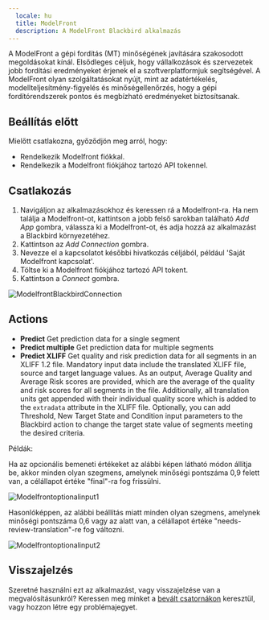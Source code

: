```yaml
---
  locale: hu
  title: ModelFront
  description: A ModelFront Blackbird alkalmazás
---
```


<LinkCard title="Megtekintés a Github-on" target="_blank" href="https://github.com/bb-io/ModelFront" icon="github" />

A ModelFront a gépi fordítás (MT) minőségének javítására szakosodott megoldásokat kínál. Elsődleges céljuk, hogy vállalkozások és szervezetek jobb fordítási eredményeket érjenek el a szoftverplatformjuk segítségével. A ModelFront olyan szolgáltatásokat nyújt, mint az adatértékelés, modellteljesítmény-figyelés és minőségellenőrzés, hogy a gépi fordítórendszerek pontos és megbízható eredményeket biztosítsanak.

## Beállítás előtt

Mielőtt csatlakozna, győződjön meg arról, hogy:

- Rendelkezik Modelfront fiókkal.
- Rendelkezik a Modelfront fiókjához tartozó API tokennel.

## Csatlakozás

1. Navigáljon az alkalmazásokhoz és keressen rá a Modelfront-ra. Ha nem találja a Modelfront-ot, kattintson a jobb felső sarokban található _Add App_ gombra, válassza ki a Modelfront-ot, és adja hozzá az alkalmazást a Blackbird környezetéhez.
2. Kattintson az _Add Connection_ gombra.
3. Nevezze el a kapcsolatot későbbi hivatkozás céljából, például 'Saját Modelfront kapcsolat'.
4. Töltse ki a Modelfront fiókjához tartozó API tokent.
7. Kattintson a _Connect_ gombra.

![ModelfrontBlackbirdConnection](https://raw.githubusercontent.com/bb-io/ModelFront/main/image/README/ModelfrontBlackbirdConnection.png)

## Actions

- **Predict** Get prediction data for a single segment
- **Predict multiple** Get prediction data for multiple segments
- **Predict XLIFF** Get quality and risk prediction data for all segments in an XLIFF 1.2 file. Mandatory input data include the translated XLIFF file, source and target language values. As an output, Average Quality and Average Risk scores are provided, which are the average of the quality and risk scores for all segments in the file. Additionally, all translation units get appended with their individual quality score which is added to the `extradata` attribute in the XLIFF file. Optionally, you can add Threshold, New Target State and Condition input parameters to the Blackbird action to change the target state value of segments meeting the desired criteria.

Példák:

Ha az opcionális bemeneti értékeket az alábbi képen látható módon állítja be, akkor minden olyan szegmens, amelynek minőségi pontszáma 0,9 felett van, a célállapot értéke "final"-ra fog frissülni.

![Modelfrontoptionalinput1](https://raw.githubusercontent.com/bb-io/ModelFront/main/image/README/Modelfrontoptionalinput1.png)

Hasonlóképpen, az alábbi beállítás miatt minden olyan szegmens, amelynek minőségi pontszáma 0,6 vagy az alatt van, a célállapot értéke "needs-review-translation"-re fog változni.

![Modelfrontoptionalinput2](https://raw.githubusercontent.com/bb-io/ModelFront/main/image/README/Modelfrontoptionalinput2.png)

## Visszajelzés

Szeretné használni ezt az alkalmazást, vagy visszajelzése van a megvalósításunkról? Keressen meg minket a [bevált csatornákon](https://www.blackbird.io/) keresztül, vagy hozzon létre egy problémajegyet.